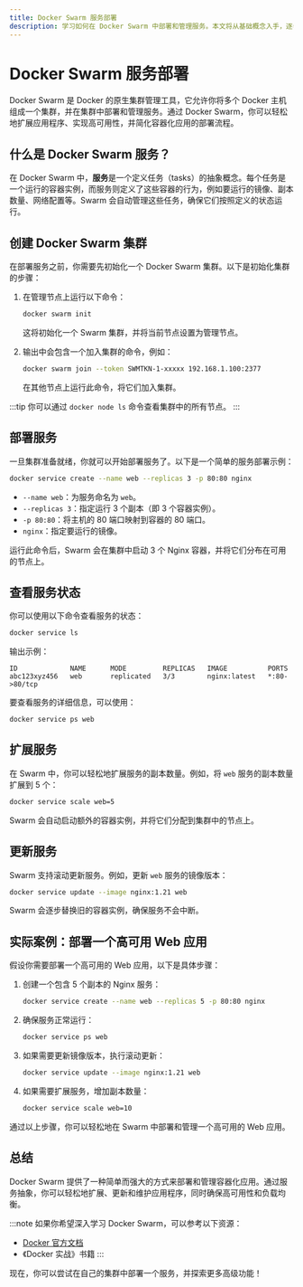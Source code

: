 ```yaml
---
title: Docker Swarm 服务部署
description: 学习如何在 Docker Swarm 中部署和管理服务。本文将从基础概念入手，逐步讲解如何创建、扩展和管理服务，并提供实际案例帮助理解。
---
```


# Docker Swarm 服务部署

Docker Swarm 是 Docker 的原生集群管理工具，它允许你将多个 Docker 主机组成一个集群，并在集群中部署和管理服务。通过 Docker Swarm，你可以轻松地扩展应用程序、实现高可用性，并简化容器化应用的部署流程。

## 什么是 Docker Swarm 服务？

在 Docker Swarm 中，**服务**是一个定义任务（tasks）的抽象概念。每个任务是一个运行的容器实例，而服务则定义了这些容器的行为，例如要运行的镜像、副本数量、网络配置等。Swarm 会自动管理这些任务，确保它们按照定义的状态运行。

## 创建 Docker Swarm 集群

在部署服务之前，你需要先初始化一个 Docker Swarm 集群。以下是初始化集群的步骤：

1. 在管理节点上运行以下命令：
   ```bash
   docker swarm init
   ```
   这将初始化一个 Swarm 集群，并将当前节点设置为管理节点。

2. 输出中会包含一个加入集群的命令，例如：
   ```bash
   docker swarm join --token SWMTKN-1-xxxxx 192.168.1.100:2377
   ```
   在其他节点上运行此命令，将它们加入集群。

:::tip
你可以通过 `docker node ls` 命令查看集群中的所有节点。
:::

## 部署服务

一旦集群准备就绪，你就可以开始部署服务了。以下是一个简单的服务部署示例：

```bash
docker service create --name web --replicas 3 -p 80:80 nginx
```

- `--name web`：为服务命名为 `web`。
- `--replicas 3`：指定运行 3 个副本（即 3 个容器实例）。
- `-p 80:80`：将主机的 80 端口映射到容器的 80 端口。
- `nginx`：指定要运行的镜像。

运行此命令后，Swarm 会在集群中启动 3 个 Nginx 容器，并将它们分布在可用的节点上。

## 查看服务状态

你可以使用以下命令查看服务的状态：

```bash
docker service ls
```

输出示例：
```
ID             NAME      MODE         REPLICAS   IMAGE          PORTS
abc123xyz456   web       replicated   3/3        nginx:latest   *:80->80/tcp
```

要查看服务的详细信息，可以使用：
```bash
docker service ps web
```

## 扩展服务

在 Swarm 中，你可以轻松地扩展服务的副本数量。例如，将 `web` 服务的副本数量扩展到 5 个：

```bash
docker service scale web=5
```

Swarm 会自动启动额外的容器实例，并将它们分配到集群中的节点上。

## 更新服务

Swarm 支持滚动更新服务。例如，更新 `web` 服务的镜像版本：

```bash
docker service update --image nginx:1.21 web
```

Swarm 会逐步替换旧的容器实例，确保服务不会中断。

## 实际案例：部署一个高可用 Web 应用

假设你需要部署一个高可用的 Web 应用，以下是具体步骤：

1. 创建一个包含 5 个副本的 Nginx 服务：
   ```bash
   docker service create --name web --replicas 5 -p 80:80 nginx
   ```

2. 确保服务正常运行：
   ```bash
   docker service ps web
   ```

3. 如果需要更新镜像版本，执行滚动更新：
   ```bash
   docker service update --image nginx:1.21 web
   ```

4. 如果需要扩展服务，增加副本数量：
   ```bash
   docker service scale web=10
   ```

通过以上步骤，你可以轻松地在 Swarm 中部署和管理一个高可用的 Web 应用。

## 总结

Docker Swarm 提供了一种简单而强大的方式来部署和管理容器化应用。通过服务抽象，你可以轻松地扩展、更新和维护应用程序，同时确保高可用性和负载均衡。

:::note
如果你希望深入学习 Docker Swarm，可以参考以下资源：
- [Docker 官方文档](https://docs.docker.com/engine/swarm/)
- 《Docker 实战》书籍
:::

现在，你可以尝试在自己的集群中部署一个服务，并探索更多高级功能！